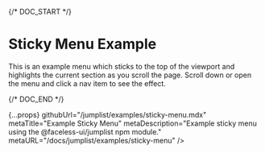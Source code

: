 
{/* DOC_START */}

# Sticky Menu Example

This is an example menu which sticks to the top of the viewport and highlights the current section as you scroll the page. Scroll down or open the menu and click a nav item to see the effect.

<StickyMenuExample />

{/* DOC_END */}

  {...props}
  githubUrl="/jumplist/examples/sticky-menu.mdx"
  metaTitle="Example Sticky Menu"
  metaDescription="Example sticky menu using the @faceless-ui/jumplist npm module."
  metaURL="/docs/jumplist/examples/sticky-menu"
/>
